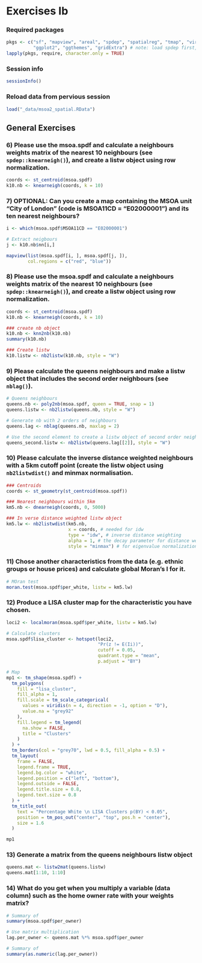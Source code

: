 ::: {.content-hidden unless-format="html"}
$$
\newcommand{\Exp}{\mathrm{E}}
\newcommand\given[1][]{\:#1\vert\:}
\newcommand{\Cov}{\mathrm{Cov}}
\newcommand{\Var}{\mathrm{Var}}
\newcommand{\rank}{\mathrm{rank}}
\newcommand{\bm}[1]{\boldsymbol{\mathbf{#1}}}
$$
:::


# Exercises Ib

### Required packages {.unnumbered}

```r
pkgs <- c("sf", "mapview", "areal", "spdep", "spatialreg", "tmap", "viridisLite",
          "ggplot2", "ggthemes", "gridExtra") # note: load spdep first, then spatialreg
lapply(pkgs, require, character.only = TRUE)

```

### Session info {.unnumbered}

```r
sessionInfo()

```

### Reload data from pervious session {.unnumbered}

```r
load("_data/msoa2_spatial.RData")
```





## General Exercises


### 6) Please use the msoa.spdf and calculate a neighbours weights matrix of the nearest 10 neighbours (see `spdep::knearneigh()`), and create a listw object using row normalization. {.unnumbered}

```r
coords <- st_centroid(msoa.spdf)
k10.nb <- knearneigh(coords, k = 10)
```

### 7) OPTIONAL: Can you create a map containing the MSOA unit "City of London" (code is MSOA11CD = "E02000001") and its ten nearest neighbours? {.unnumbered}

```r
i <- which(msoa.spdf$MSOA11CD == "E02000001")

# Extract neigbours
j <- k10.nb$nn[i,]

mapview(list(msoa.spdf[i, ], msoa.spdf[j, ]), 
        col.regions = c("red", "blue"))
```


### 8) Please use the msoa.spdf and calculate a neighbours weights matrix of the nearest 10 neighbours (see `spdep::knearneigh()`), and create a listw object using row normalization. {.unnumbered}

```r
coords <- st_centroid(msoa.spdf)
k10.nb <- knearneigh(coords, k = 10)

### create nb object
k10.nb <- knn2nb(k10.nb)
summary(k10.nb)

### Create listw
k10.listw <- nb2listw(k10.nb, style = "W")
```


### 9) Please calculate the queens neighbours and make a listw object that includes the second order neighbours (see `nblag()`). {.unnumbered}

```r
# Queens neighbours
queens.nb <- poly2nb(msoa.spdf, queen = TRUE, snap = 1)
queens.listw <- nb2listw(queens.nb, style = "W")
```

```r
# Generate nb with 2 orders of neighbours
queens.lag <- nblag(queens.nb, maxlag = 2)

# Use the second element to create a listw object of second order neighbours
queens_second.listw <- nb2listw(queens.lag[[2]], style = "W")
```


### 10) Please calculate the inverse distance weighted neighbours with a 5km cutoff point (create the listw object using `nb2listwdist()` and minmax normalisation.   {.unnumbered}


```r
### Centroids
coords <- st_geometry(st_centroid(msoa.spdf))

### Nearest neighbours within 5km
km5.nb <- dnearneigh(coords, 0, 5000)

### In verse distance weighted listw object
km5.lw <- nb2listwdist(km5.nb,
                       x = coords, # needed for idw
                       type = "idw", # inverse distance weighting
                       alpha = 1, # the decay parameter for distance weighting
                       style = "minmax") # for eigenvalue normalization
```



### 11) Chose another characteristics from the data (e.g. ethnic groups or house prices) and calculate global Moran's I for it.   {.unnumbered}

```r
# MOran test
moran.test(msoa.spdf$per_white, listw = km5.lw)
```


### 12)  Produce a LISA cluster map for the characteristic you have chosen.   {.unnumbered}

```r
loci2 <- localmoran(msoa.spdf$per_white, listw = km5.lw)

# Calculate clusters
msoa.spdf$lisa_cluster <- hotspot(loci2, 
                                  "Pr(z != E(Ii))", 
                                  cutoff = 0.05, 
                                  quadrant.type = "mean",
                                  p.adjust = "BY")

# Map
mp1 <- tm_shape(msoa.spdf) + 
  tm_polygons(
    fill = "lisa_cluster",
    fill_alpha = 1,
    fill.scale = tm_scale_categorical(
      values = viridis(n = 4, direction = -1, option = "D"),
      value.na = "grey92"
    ),
    fill.legend = tm_legend(
      na.show = FALSE,
      title = "Clusters"
    )
  ) +
  tm_borders(col = "grey70", lwd = 0.5, fill_alpha = 0.5) +
  tm_layout(
    frame = FALSE,
    legend.frame = TRUE,
    legend.bg.color = "white",
    legend.position = c("left", "bottom"),
    legend.outside = FALSE,
    legend.title.size = 0.8,
    legend.text.size = 0.8
  ) +
  tm_title_out(
    text = "Percentage White \n LISA Clusters p(BY) < 0.05",
    position = tm_pos_out("center", "top", pos.h = "center"),
    size = 1.6
  )

mp1

```




### 13) Generate a matrix from the queens neighbours listw object {.unnumbered}

```r
queens.mat <- listw2mat(queens.listw)
queens.mat[1:10, 1:10]
```


### 14) What do you get when you multiply a variable (data column) such as the home owner rate with your weights matrix? {.unnumbered}

```r
# Summary of
summary(msoa.spdf$per_owner)

# Use matrix multiplication
lag.per_owner <- queens.mat %*% msoa.spdf$per_owner

# Summary of
summary(as.numeric(lag.per_owner))
```



